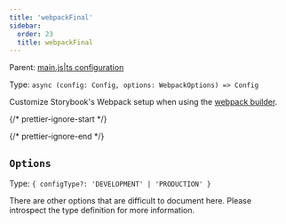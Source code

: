 ```yaml
---
title: 'webpackFinal'
sidebar:
  order: 23
  title: webpackFinal
---
```


Parent: [main.js|ts configuration](./main-config.mdx)

Type: `async (config: Config, options: WebpackOptions) => Config`

Customize Storybook's Webpack setup when using the [webpack builder](../builders/webpack.mdx).

{/* prettier-ignore-start */}

<CodeSnippets path="main-config-webpack-final.md" />

{/* prettier-ignore-end */}

## `Options`

Type: `{ configType?: 'DEVELOPMENT' | 'PRODUCTION' }`

There are other options that are difficult to document here. Please introspect the type definition for more information.
